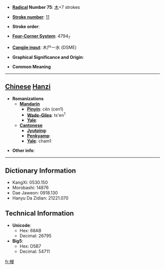 * '''[[Wiktionary:Chinese radical index| Radical]] Number 75''': [[Wiktionary:Chinese radical index 木|木]]+7 strokes

* '''[[Wiktionary:Chinese total strokes index|Stroke number]]''': [[Wiktionary:Chinese total strokes index 11|11]]

* '''Stroke order''': 

* '''[[Wiktionary:Chinese four corner index|Four-Corner System]]''': 4794<sub>7</sub>

* '''[[Wiktionary:Chinese Cangjie index|Cangjie input]]''': 木尸一水 (DSME)

* '''Graphical Significance and Origin''': 

* '''Common Meaning'''

----

== [[Chinese]] [[Hanzi]] ==

* '''Romanizations'''
** '''[[Mandarin]]'''
*** '''[[Pinyin]]''': cēn (cen1)
*** '''[[Wade-Giles]]''': ts'en<sup>1</sup>
*** '''[[Yale]]''': 
** '''[[Cantonese]]'''
*** '''[[Jyutping]]''':
*** '''[[Penkyamp]]''': 
*** '''[[Yale]]''': cham1

* '''Other info''': 

----

== Dictionary Information ==

* KangXi: 0530.150
* Morobashi: 14876
* Dae Jaweon: 0918.130
* Hanyu Da Zidian: 21221.070

== Technical Information ==

* '''Unicode''':
** Hex: 68AB
** Decimal: 26795
* '''Big5''':
** Hex: D5B7
** Decimal: 54711

[[fr:梫]]